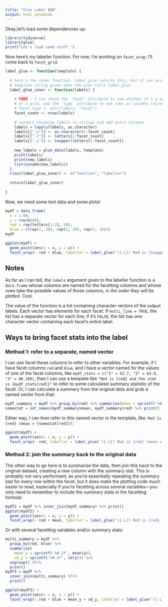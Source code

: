 ```yaml
---
title: "Glue Label EDA"
output: html_notebook
---
```


Okay,let's load some dependencies up:
```r
library(tidyverse)
library(glue)
print("Let's load some stuff.")
```

Now here's my labeller function. For now, I'm working on `facet_wrap`; I'll come back to `facet_grid`.

```r

label_glue <- function(template) {
  
  # here's the inner function. label_glue returns this, but it can access the
  # template string given when the user calls label_glue
  label_glue_inner <- function(labels) {
    
    # TODO - I can check the `facet` attribute to see whether it's a wrap
    # or a grid, and the `type` attribute to see rows or columns (direction?)
    # facet_type <- attr(labels, "facet")
    facet_count <- nrow(labels)
    
    # convert incoming labels to strings and add extra columns
    labels = lapply(labels, as.character)
    labels[[".n"]] <- as.character(1:facet_count)
    labels[[".l"]] <- letters[1:facet_count]
    labels[[".L"]] <- toupper(letters[1:facet_count])
    
    new_labels = glue_data(labels, template)
    print(labels)
    print(new_labels)
    list(unname(new_labels))
  }
  class(label_glue_inner) <- c("function", "labeller")
  
  return(label_glue_inner)
  
}
```

Now, we need some test data and some plots!

```r
mydf = data_frame(
  x = 1:90,
  y = rnorm(90),
  red = rep(letters[1:3], 30),
  blue = c(rep(1, 30), rep(2, 30), rep(3, 30)))
mydf
```

```r
ggplot(mydf) +
  geom_point(aes(x = x, y = y)) +
  facet_wrap(~ red + blue, labeller = label_glue('({.L}) Red is {toupper(red)}\nand blue is {blue}'))
```

## Notes

As far as I can tell, the `labels` argument given to the labeller function is a `data.frame` whose columns are named for the facetting columns and whose rows take the possible values of those columns, _in the order they will be plotted._ Cool.

The value of the function is a list containing character vectors of the output labels. Each vector has elements for each facet. If `multi_line = TRUE`, the list has a separate vector for each line; if it's `FALSE`, the list has _one_ character vector containing each facet's entire label.

## Ways to bring facet stats into the label

### Method 1: refer to a separate, named vector

I can use facet those columns to refer to other variables. For example, if I have facet columns `red` and `blue`, and I have a vector named for the values of one of the facet columns, like `mydf_stats = c("1" = 52.7, "2" = 63.9, "3" = 88.109)`, then I can use a template like `"Red is {red} and the stat is {mydf_stats[red]}"` to refer to some calculated summary statistic of the facet. Or, I can calculate a summary from the original data and grab a named vector from that:

```r
mydf_summary = mydf %>% group_by(red) %>% summarise(mean = sprintf('%#.2f', mean(y))) %>% print()
somestat = set_names(mydf_summary$mean, mydf_summary$red) %>% print()

```

Either way, I can then refer to this named vector in the template, like: `Red is {red} (mean = {somestat[red]})`:

```r
ggplot(mydf) +
  geom_point(aes(x = x, y = y)) +
  facet_wrap(~ red, labeller = label_glue('({.L}) Red is {red} (mean = {somestat[red]})'))

```

### Method 2: join the summary back to the original data

The other way to go here is to summarise the data, then join this back to the original dataset, creating a new column with the summary stat. This is probably not very performant, as you're essentially repeating the summary stat for every row within the facet, but it does make the plotting code much easier to read, especially if you're facetting across several variables—you only need to remember to include the summary stats in the facetting formula:

```r
mydf2 = mydf %>% inner_join(mydf_summary) %>% print()
ggplot(mydf2) +
  geom_point(aes(x = x, y = y)) +
  facet_wrap(~ red + mean, labeller = label_glue('({.L}) Red is {red} (mean = {mean})'))

```

Or with several facetting variables and/or summary stats:

```r
multi_summary = mydf %>%
  group_by(red, blue) %>%
  summarise(
    mean_y = sprintf('%#.2f', mean(y)),
    sd_y = sprintf('%#.2f', sd(y))) %>%
  ungroup() %T>%
  print()
mydf3 = mydf %>%
  inner_join(multi_summary) %T>%
  print()

ggplot(mydf3) +
  geom_point(aes(x = x, y = y)) +
  facet_wrap(~ red + blue + mean_y + sd_y, labeller = label_glue('({.L}) Red = {red}, blue = {blue}\n(mean = {mean_y}, SD = {sd_y})'))
```

